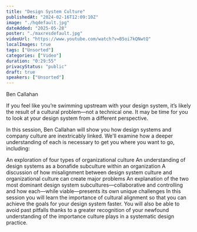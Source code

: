 ```yaml
---
title: "Design System Culture"
publishedAt: "2024-02-16T12:09:10Z"
image: "./hqdefault.jpg"
dateAdded: "2025-05-28"
poster: "./maxresdefault.jpg"
videoUrl: "https://www.youtube.com/watch?v=B5oi7kQNwtQ"
localImages: true
tags: ["Unsorted"]
categories: ["Video"]
duration: "0:29:55"
privacyStatus: "public"
draft: true
speakers: ["Unsorted"]
---
```

Ben Callahan

If you feel like you’re swimming upstream with your design system, it’s likely the result of a cultural problem—not a technical one. It may be time for you to look at your design system from a different perspective.

In this session, Ben Callahan will show you how design systems and company culture are inextricably linked. We'll examine how a deeper understanding of each is necessary to get you where you want to go, including:

An exploration of four types of organizational culture
An understanding of design systems as a bonafide subculture within an organization
A discussion of how misalignment between design system culture and organizational culture can create major problems
An explanation of the two most dominant design system subcultures—collaborative and controlling and how each—while viable—presents its own unique challenges
In this session you will learn the importance of cultural alignment so that you can achieve the goals for your design system faster. You will also be able to avoid past pitfalls thanks to a greater recognition of your newfound understanding of the importance culture plays in a systematic design practice.
